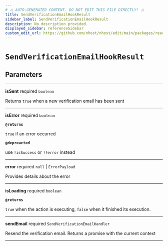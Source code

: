 ```yaml
---
# ⚠️ AUTO-GENERATED CONTENT. DO NOT EDIT THIS FILE DIRECTLY! ⚠️
title: SendVerificationEmailHookResult
sidebar_label: SendVerificationEmailHookResult
description: No description provided.
displayed_sidebar: referenceSidebar
custom_edit_url: https://github.com/nhost/nhost/edit/main/packages/react/src/useSendVerificationEmail.ts#L21
---
```


# `SendVerificationEmailHookResult`

## Parameters

---

**<span className="parameter-name">isSent</span>** <span className="optional-status">required</span> `boolean`

Returns `true` when a new verification email has been sent

---

**<span className="parameter-name">isError</span>** <span className="optional-status">required</span> `boolean`

**`@returns`**

`true` if an error occurred

**`@depreacted`**

use `!isSuccess` or `!!error` instead

---

**<span className="parameter-name">error</span>** <span className="optional-status">required</span> `null` | `ErrorPayload`

Provides details about the error

---

**<span className="parameter-name">isLoading</span>** <span className="optional-status">required</span> `boolean`

**`@returns`**

`true` when the action is executing, `false` when it finished its execution.

---

**<span className="parameter-name">sendEmail</span>** <span className="optional-status">required</span> `SendVerificationEmailHandler`

Resend the verification email. Returns a promise with the current context

---
